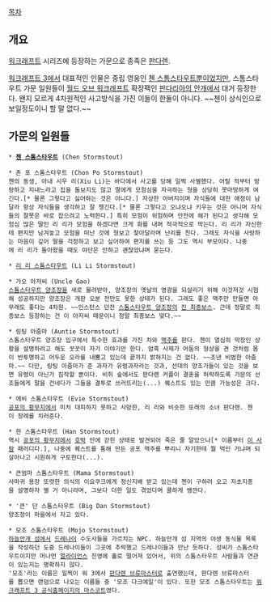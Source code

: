 [[목차]]
== 개요 ==
[[워크래프트]] 시리즈에 등장하는 가문으로 종족은 [[판다렌]].

[[워크래프트 3]]에서 대표적인 인물은 중립 영웅인 [[첸 스톰스타우트]]뿐이었지만, 스톰스타우트 가문 일원들이 [[월드 오브 워크래프트]] 확장팩인 [[판다리아의 안개]]에서 대거 등장한다. 왠지 모르게 4차원적인 사고방식을 가진 이들이 한둘이 아니다. ~~첸이 상식인으로 보일정도이니 할 말 없다.~~

== 가문의 일원들 ==
 * '''[[첸 스톰스타우트]]''' (Chen Stormstout)

 * 촌 포 스톰스타우트 (Chon Po Stormstout)
 첸의 동생, 아내 시우 리(Xiu Li)는 바다에서 사고를 당해 일찍 사별했다. 어릴 적부터 방랑하고 지내느라고 집을 돌보지도 않고 딸에게 모험심을 자극하는 형을 상당히 못마땅하게 여긴다.[* 물론 그렇다고 싫어하는 것은 아니다.] 자상한 아버지이며 자식들에 대한 애정이 남달라 항상 자식들을 생각하고 잘 챙긴다.[* 물론 그렇다고 오냐오냐 키우는 것은 아니며 자식들의 잘못은 바로 잡으려고 노력한다.] 특히 모험이 위험하며 안전에 해가 된다고 생각해 모험심 많은 딸인 리 리가 모험을 하겠다면 크게 화를 내며 적극적으로 막는다. 리 리가 자신한테 편지만 남겨놓고 모험을 떠난 것에 형보고 찾아달라며 난리를 친다. 그래도 자식을 사랑하는 마음이 깊어 딸을 걱정하고 보고 싶어하여 편지를 쓰는 등 그도 역시 부모이다. 나중에 리 리가 돌아왔을 때도 야단은 안하고 괜찮았냐며 묻는다.  

 * [[리 리 스톰스타우트]] (Li Li Stormstout)

 * 가오 아저씨 (Uncle Gao)
 [[스톰스타우트 양조장]]을 새로 물려받아, 양조장의 옛날의 영광을 되살리기 위해 이것저것 시험해 성공하지만 양조장은 개판 오분 전만도 못한 상태가 된다. 그래도 좋은 맥주만 만들면 아무래도 좋다는 4차원. ~~인스턴스 던전 [[스톰스타우트 양조장]]의 [[진 최종보스]]. 근데 정말로 최종보스 등장하는 건 이 아저씨 때문이니 정말 최종보스 맞다.~~

 * 링팅 아줌마 (Auntie Stormstout)
 스톰스타우트 양조장 입구에서 특수한 효과를 가진 차와 [[맥주]]를 판다. 첸이 열심히 막장인 상황을 설명하려고 해도 꿋꿋이 자기 이야기만 한다. 암흑 사제가 어둠의 형상을 켠 것처럼 몸이 반투명하고 어두운 오라를 내뿜고 있는데 끝까지 밝혀지는 건 없다. ~~조낸 비범한 아줌마.~~ 다만, 링팅 아줌마가 준 과자가 유령과자라는 것과, 선대의 양조가들이 있는 것을 보면 유령이 아닌가 짐작할 뿐이다. 비취 숲에서도 판다렌 커플이 결혼을 허락하도록 가문의 선조들에게 말을 건네다가 그들을 결투로 쓰러뜨리는(...) 퀘스트도 있는 만큼 가능성은 크다.

 * 에비 스톰스타우트 (Evie Stormstout)
 [[공포의 황무지]]에서 미처 대피하지 못하고 사망한, 리 리와 비슷한 또래의 소녀 판다렌. 첸이 장례를 치러준다.

 * 한 스톰스타우트 (Han Stormstout)
 역시 [[공포의 황무지]]에서 [[호박]] 안에 갇힌 상태로 발견되어 죽은 줄 알았으나[* 이름부터 [[한 솔로|이 사람]] 패러디다.], 나중에 퀘스트를 통해 만든 공포 맥주를 뿌리니 자기한테 뭘 먹인 거냐며 되살아나고 시원하게 구토한다(...).

 * 큰엄마 스톰스타우트 (Mama Stormstout)
 사마귀 용장 또렷한 의식의 이요쿠크에게 정신지배 받고 있는데 첸이 구하러 오고 자초지종을 설명하자 별 거 아니라며, 그보다 더한 일도 겪었다며 쿨하게 쌩깐다.

 * '큰' 단 스톰스타우트 (Big Dan Stormstout)
 양조장이 마을에서 자고 있다.

 * 모조 스톰스타우트 (Mojo Stormstout)
 [[하늘안개 섬]]에서 [[드레나이]] 수도사들을 가르치는 NPC. 하늘안개 섬 지역의 야생 동식물 목록을 작성하던 도중 드레나이들이 그곳에 추락했고 드레나이들과 만난 듯하다. 성씨가 스톰스타우트이지만 머나먼 [[얼라이언스(워크래프트)|얼라이언스]] 진영에 홀로 떨어져 있어서, 위의 스톰스타우트 사람들과 연관이 있는지는 명확하지 않다.
 '모조'라는 이름은 일찍이 워 3에서 [[판다렌 브류마스터]]로 출연했는데, 판다렌 브류마스터를 뽑으면 랜덤으로 나오는 이름들 중 '모조 다크에일'이 있다. 또한 모조 스톰스타우트는 [http://classic.battle.net/war3/ 워크래프트 3 공식홈페이지의 마스코트]였다.
